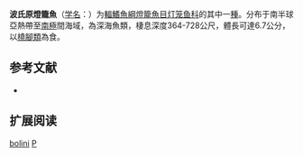 {{Speciesbox
| name = 波氏原燈籠魚
| status = NE
| status_system = IUCN3.1
| image = 
| genus = Protomyctophum
| species = bolini
| authority = [[Fraser-Brunner|Fraser-Brunner]], 1949
| synonyms = *''Electrona bolini''<br /><small>Fraser-Brunner, 1949</small>
*''Protomyctophum bolini''<br /><small>Fraser-Brunner, 1949</small>
}}

'''波氏原燈籠魚'''（[[学名|学名]]：{{lang|la|''Protomyctophum bolini''}}）为[[輻鰭魚綱|輻鰭魚綱]][[燈籠魚目|燈籠魚目]][[灯笼鱼科|灯笼鱼科]]的其中一[[種|種]]。分布于南半球亞熱帶至[[南極|南極]]間海域，為深海魚類，棲息深度364-728公尺，體長可達6.7公分，以[[橈腳類|橈腳類]]為食。

== 参考文献 ==
{{refbegin}}
*{{FishBase_species|genus=Protomyctophum|species=bolini|year=2012|month=2}}
{{refend}}

== 扩展阅读 ==
{{refbegin}}
{{wikispecies-inline|Protomyctophum bolini|波氏原燈籠魚}}
{{refend}}
{{Taxonbar|from=Q3759275}}

[[Category:原燈籠魚屬|bolini]]
[[Category:1949年描述的魚類|P]]


{{灯笼鱼目小作品}}